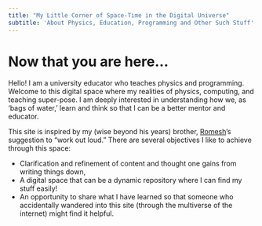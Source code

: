 ```yaml
---
title: "My Little Corner of Space-Time in the Digital Universe"
subtitle: 'About Physics, Education, Programming and Other Such Stuff'
---
```


# Now that you are here...

Hello! I am a university educator who teaches physics and programming. Welcome to this digital space where my realities of physics, computing, and teaching super-pose.  I am deeply interested in understanding how we, as 'bags of water,' learn and think so that I can be a better mentor and educator. 

This site is inspired by my (wise beyond his years) brother, [Romesh](https://www.linkedin.com/in/romesh-udalagama/?originalSubdomain=au)'s suggestion to "work out loud." There are several objectives I like to achieve through this space:

- Clarification and refinement of content and thought one gains from writing things down, 
- A digital space that can be a dynamic repository where I can find my stuff easily! 
- An opportunity to share what I have learned so that someone who accidentally wandered into this site (through the multiverse of the internet) might find it helpful.

